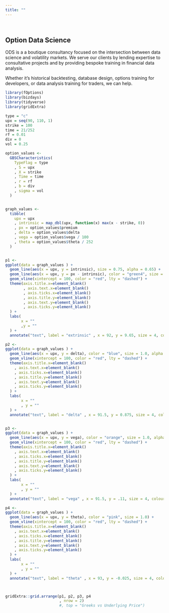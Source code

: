 ```yaml
---
title: ""
---
```


<style>
    body .main-container {
        max-width: 800px;
    }
</style>

&nbsp;

## **Option Data Science**

ODS is a a boutique consultancy focused on the intersection between data science and volatility markets.  We serve our clients by lending expertise to consultative projects and by providing bespoke training in financial data analysis.

Whether it's historical backtesting, database design, options training for developers, or data analysis training for traders, we can help.  


```r
library(fOptions)
library(bizdays)
library(tidyverse)
library(gridExtra)
```


```r

type = "c"
upx = seq(90, 110, 1)
strike = 100
time = 21/252
rf = 0.01
div = 0
vol = 0.25

option_values <-
  GBSCharacteristics(
    TypeFlag = type
    , S = upx
    , X = strike
    , Time = time
    , r = rf
    , b = div
    , sigma = vol
  )


graph_values <-
  tibble(
    upx = upx
    , intrinsic = map_dbl(upx, function(x) max(x - strike, 0))
    , px = option_values$premium
    , delta = option_values$delta
    , vega = option_values$vega / 100
    , theta = option_values$theta / 252
  )


p1 <-
ggplot(data = graph_values ) +
  geom_line(aes(x = upx, y = intrinsic), size = 0.75, alpha = 0.65) +
  geom_line(aes(x = upx, y = px - intrinsic), color = "green4", size = 1.0, alpha = 0.75) +
  geom_vline(xintercept = 100, color = "red", lty = "dashed") +
  theme(axis.title.x=element_blank()
        , axis.text.x=element_blank()
        , axis.ticks.x=element_blank()
        , axis.title.y=element_blank()
        , axis.text.y=element_blank()
        , axis.ticks.y=element_blank()
  ) +
  labs(
       x = ""
       ,y = ""
  ) +
  annotate("text", label = "extrinsic" , x = 92, y = 9.65, size = 4, colour = "grey37")

p2 <-
ggplot(data = graph_values ) +
  geom_line(aes(x = upx, y = delta), color = "blue", size = 1.0, alpha = 0.6) +
  geom_vline(xintercept = 100, color = "red", lty = "dashed") +
  theme(axis.title.x=element_blank()
    , axis.text.x=element_blank()
    , axis.ticks.x=element_blank()
    , axis.title.y=element_blank()
    , axis.text.y=element_blank()
    , axis.ticks.y=element_blank()
  ) +
  labs(
       x = ""
       , y = ""
  ) +
  annotate("text", label = "delta" , x = 91.5, y = 0.875, size = 4, colour = "grey37")


p3 <-
ggplot(data = graph_values ) +
  geom_line(aes(x = upx, y = vega), color = "orange", size = 1.0, alpha = 0.7) +
  geom_vline(xintercept = 100, color = "red", lty = "dashed") +
  theme(axis.title.x=element_blank()
    , axis.text.x=element_blank()
    , axis.ticks.x=element_blank()
    , axis.title.y=element_blank()
    , axis.text.y=element_blank()
    , axis.ticks.y=element_blank()
  ) +
  labs(
       x = ""
       , y = ""
  ) +
  annotate("text", label = "vega" , x = 91.5, y = .11, size = 4, colour = "grey37")

p4 <-
ggplot(data = graph_values ) +
  geom_line(aes(x = upx, y = theta), color = "pink", size = 1.0) +
  geom_vline(xintercept = 100, color = "red", lty = "dashed") +
  theme(axis.title.x=element_blank()
    , axis.text.x=element_blank()
    , axis.ticks.x=element_blank()
    , axis.title.y=element_blank()
    , axis.text.y=element_blank()
    , axis.ticks.y=element_blank()
  ) +
  labs(
       x = ""
       , y = ""
  ) +
  annotate("text", label = "theta" , x = 93, y = -0.025, size = 4, colour = "grey37")



gridExtra::grid.arrange(p1, p2, p3, p4
                        , nrow = 2)
                        #, top = "Greeks vs Underlying Price")
```